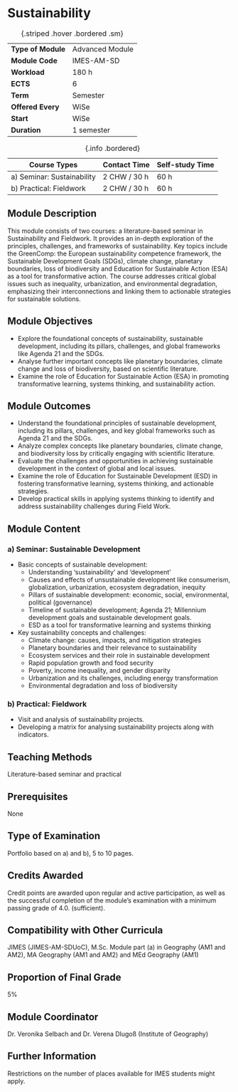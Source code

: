 # Sustainability {.unnumbered}

| | |
|----|---|
| **Type of Module** | Advanced Module |
| **Module Code** | IMES-AM-SD |
| **Workload** | 180 h |
| **ECTS** | 6 |
| **Term** | Semester |
| **Offered Every** | WiSe |
| **Start** | WiSe |
| **Duration** | 1 semester |
: {.striped .hover .bordered .sm}

| Course Types | Contact Time | Self-study Time | 
|--------------|--------------|-----------------|
| a) Seminar: Sustainability | 2 CHW / 30 h | 60 h |
| b) Practical: Fieldwork | 2 CHW / 30 h | 60 h |
: {.info .bordered}

## Module Description

This module consists of two courses: a literature-based seminar in Sustainability and Fieldwork. It provides an in-depth exploration of the principles, challenges, and frameworks of sustainability. Key topics include the GreenComp: the European sustainability competence framework, the Sustainable Development Goals (SDGs), climate change, planetary boundaries, loss of biodiversity and Education for Sustainable Action (ESA) as a tool for transformative action. The course addresses critical global issues such as inequality, urbanization, and environmental degradation, emphasizing their interconnections and linking them to actionable strategies for sustainable solutions.

## Module Objectives

- Explore the foundational concepts of sustainability, sustainable development, including its pillars, challenges, and global frameworks like Agenda 21 and the SDGs.
- Analyse further important concepts like planetary boundaries, climate change and loss of biodiversity, based on scientific literature.
- Examine the role of Education for Sustainable Action (ESA) in promoting transformative learning, systems thinking, and sustainability action.

## Module Outcomes

- Understand the foundational principles of sustainable development, including its pillars, challenges, and key global frameworks such as Agenda 21 and the SDGs.
- Analyze complex concepts like planetary boundaries, climate change, and biodiversity loss by critically engaging with scientific literature.
- Evaluate the challenges and opportunities in achieving sustainable development in the context of global and local issues.
- Examine the role of Education for Sustainable Development (ESD) in fostering transformative learning, systems thinking, and actionable strategies.
- Develop practical skills in applying systems thinking to identify and address sustainability challenges during Field Work.

## Module Content

### a) Seminar: Sustainable Development

- Basic concepts of sustainable development:
  - Understanding ‘sustainability’ and ‘development’
  - Causes and effects of unsustainable development like consumerism, globalization, urbanization, ecosystem degradation, inequity
  - Pillars of sustainable development: economic, social, environmental, political (governance)
  - Timeline of sustainable development; Agenda 21; Millennium development goals and sustainable development goals.
  - ESD as a tool for transformative learning and systems thinking
- Key sustainability concepts and challenges:
  - Climate change: causes, impacts, and mitigation strategies
  - Planetary boundaries and their relevance to sustainability
  - Ecosystem services and their role in sustainable development
  - Rapid population growth and food security
  - Poverty, income inequality, and gender disparity
  - Urbanization and its challenges, including energy transformation
  - Environmental degradation and loss of biodiversity

### b) Practical: Fieldwork

- Visit and analysis of sustainability projects.
- Developing a matrix for analysing sustainability projects along with indicators.

## Teaching Methods

Literature-based seminar and practical

## Prerequisites

None

## Type of Examination

Portfolio based on a) and b), 5 to 10 pages.

## Credits Awarded

Credit points are awarded upon regular and active participation, as well as the successful completion of the module's examination with a minimum passing grade of 4.0. (sufficient).

## Compatibility with Other Curricula

JIMES (JIMES-AM-SDUoC), M.Sc. Module part (a) in Geography (AM1 and AM2), MA Geography (AM1 and AM2) and MEd Geography (AM1)

## Proportion of Final Grade

5%

## Module Coordinator

Dr. Veronika Selbach and Dr. Verena Dlugoß (Institute of Geography)

## Further Information

Restrictions on the number of places available for IMES students might apply.
